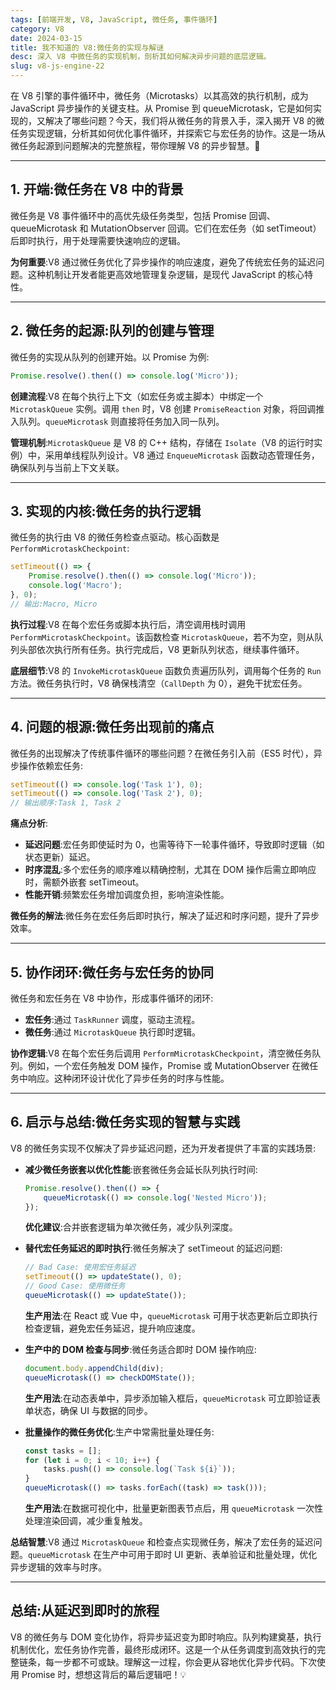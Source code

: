 ```yaml
---
tags: [前端开发, V8, JavaScript, 微任务, 事件循环]
category: V8
date: 2024-03-15
title: 我不知道的 V8:微任务的实现与解谜
desc: 深入 V8 中微任务的实现机制，剖析其如何解决异步问题的底层逻辑。
slug: v8-js-engine-22
---
```


在 V8 引擎的事件循环中，微任务（Microtasks）以其高效的执行机制，成为 JavaScript 异步操作的关键支柱。从 Promise 到 queueMicrotask，它是如何实现的，又解决了哪些问题？今天，我们将从微任务的背景入手，深入揭开 V8 的微任务实现逻辑，分析其如何优化事件循环，并探索它与宏任务的协作。这是一场从微任务起源到问题解决的完整旅程，带你理解 V8 的异步智慧。🚀

---

## 1. 开端:微任务在 V8 中的背景

微任务是 V8 事件循环中的高优先级任务类型，包括 Promise 回调、queueMicrotask 和 MutationObserver 回调。它们在宏任务（如 setTimeout）后即时执行，用于处理需要快速响应的逻辑。

**为何重要**:V8 通过微任务优化了异步操作的响应速度，避免了传统宏任务的延迟问题。这种机制让开发者能更高效地管理复杂逻辑，是现代 JavaScript 的核心特性。

---

## 2. 微任务的起源:队列的创建与管理

微任务的实现从队列的创建开始。以 Promise 为例:

```javascript
Promise.resolve().then(() => console.log('Micro'));
```

**创建流程**:V8 在每个执行上下文（如宏任务或主脚本）中绑定一个 `MicrotaskQueue` 实例。调用 `then` 时，V8 创建 `PromiseReaction` 对象，将回调推入队列。`queueMicrotask` 则直接将任务加入同一队列。

**管理机制**:`MicrotaskQueue` 是 V8 的 C++ 结构，存储在 `Isolate`（V8 的运行时实例）中，采用单线程队列设计。V8 通过 `EnqueueMicrotask` 函数动态管理任务，确保队列与当前上下文关联。

---

## 3. 实现的内核:微任务的执行逻辑

微任务的执行由 V8 的微任务检查点驱动。核心函数是 `PerformMicrotaskCheckpoint`:

```javascript
setTimeout(() => {
    Promise.resolve().then(() => console.log('Micro'));
    console.log('Macro');
}, 0);
// 输出:Macro, Micro
```

**执行过程**:V8 在每个宏任务或脚本执行后，清空调用栈时调用 `PerformMicrotaskCheckpoint`。该函数检查 `MicrotaskQueue`，若不为空，则从队列头部依次执行所有任务。执行完成后，V8 更新队列状态，继续事件循环。

**底层细节**:V8 的 `InvokeMicrotaskQueue` 函数负责遍历队列，调用每个任务的 `Run` 方法。微任务执行时，V8 确保栈清空（`CallDepth` 为 0），避免干扰宏任务。

---

## 4. 问题的根源:微任务出现前的痛点

微任务的出现解决了传统事件循环的哪些问题？在微任务引入前（ES5 时代），异步操作依赖宏任务:

```javascript
setTimeout(() => console.log('Task 1'), 0);
setTimeout(() => console.log('Task 2'), 0);
// 输出顺序:Task 1, Task 2
```

**痛点分析**:

-   **延迟问题**:宏任务即使延时为 0，也需等待下一轮事件循环，导致即时逻辑（如状态更新）延迟。
-   **时序混乱**:多个宏任务的顺序难以精确控制，尤其在 DOM 操作后需立即响应时，需额外嵌套 setTimeout。
-   **性能开销**:频繁宏任务增加调度负担，影响渲染性能。

**微任务的解法**:微任务在宏任务后即时执行，解决了延迟和时序问题，提升了异步效率。

---

## 5. 协作闭环:微任务与宏任务的协同

微任务和宏任务在 V8 中协作，形成事件循环的闭环:

-   **宏任务**:通过 `TaskRunner` 调度，驱动主流程。
-   **微任务**:通过 `MicrotaskQueue` 执行即时逻辑。

**协作逻辑**:V8 在每个宏任务后调用 `PerformMicrotaskCheckpoint`，清空微任务队列。例如，一个宏任务触发 DOM 操作，Promise 或 MutationObserver 在微任务中响应。这种闭环设计优化了异步任务的时序与性能。

---

## 6. 启示与总结:微任务实现的智慧与实践

V8 的微任务实现不仅解决了异步延迟问题，还为开发者提供了丰富的实践场景:

-   **减少微任务嵌套以优化性能**:嵌套微任务会延长队列执行时间:

    ```javascript
    Promise.resolve().then(() => {
        queueMicrotask(() => console.log('Nested Micro'));
    });
    ```

    **优化建议**:合并嵌套逻辑为单次微任务，减少队列深度。

-   **替代宏任务延迟的即时执行**:微任务解决了 setTimeout 的延迟问题:

    ```javascript
    // Bad Case: 使用宏任务延迟
    setTimeout(() => updateState(), 0);
    // Good Case: 使用微任务
    queueMicrotask(() => updateState());
    ```

    **生产用法**:在 React 或 Vue 中，`queueMicrotask` 可用于状态更新后立即执行检查逻辑，避免宏任务延迟，提升响应速度。

-   **生产中的 DOM 检查与同步**:微任务适合即时 DOM 操作响应:

    ```javascript
    document.body.appendChild(div);
    queueMicrotask(() => checkDOMState());
    ```

    **生产用法**:在动态表单中，异步添加输入框后，`queueMicrotask` 可立即验证表单状态，确保 UI 与数据的同步。

-   **批量操作的微任务优化**:生产中常需批量处理任务:
    ```javascript
    const tasks = [];
    for (let i = 0; i < 10; i++) {
        tasks.push(() => console.log(`Task ${i}`));
    }
    queueMicrotask(() => tasks.forEach((task) => task()));
    ```
    **生产用法**:在数据可视化中，批量更新图表节点后，用 `queueMicrotask` 一次性处理渲染回调，减少重复触发。

**总结智慧**:V8 通过 `MicrotaskQueue` 和检查点实现微任务，解决了宏任务的延迟问题。`queueMicrotask` 在生产中可用于即时 UI 更新、表单验证和批量处理，优化异步逻辑的效率与时序。

---

## 总结:从延迟到即时的旅程

V8 的微任务与 DOM 变化协作，将异步延迟变为即时响应。队列构建奠基，执行机制优化，宏任务协作完善，最终形成闭环。这是一个从任务调度到高效执行的完整链条，每一步都不可或缺。理解这一过程，你会更从容地优化异步代码。下次使用 Promise 时，想想这背后的幕后逻辑吧！💡
